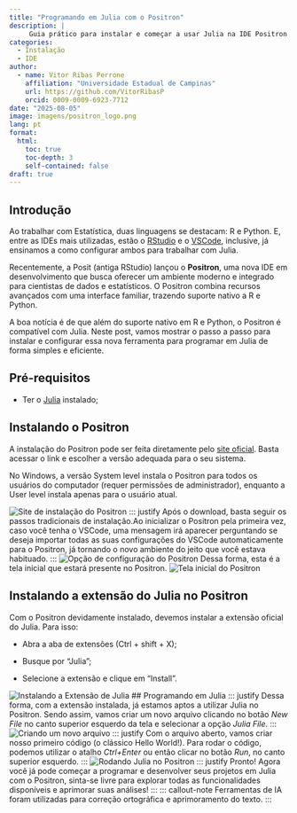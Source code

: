 ```yaml
---
title: "Programando em Julia com o Positron"
description: |
     Guia prático para instalar e começar a usar Julia na IDE Positron
categories:
  - Instalação
  - IDE
author:
  - name: Vitor Ribas Perrone
    affiliation: "Universidade Estadual de Campinas"
    url: https://github.com/VitorRibasP
    orcid: 0009-0009-6923-7712
date: "2025-08-05"
image: imagens/positron_logo.png
lang: pt
format:
  html:
    toc: true
    toc-depth: 3
    self-contained: false
draft: true
---
```


## Introdução
::: justify
Ao trabalhar com Estatística, duas linguagens se destacam: R e Python. E, entre as IDEs mais utilizadas, estão o [RStudio](https://ime.unicamp.br/julialang/Blog/julia_rstudio.html) e o [VSCode](https://ime.unicamp.br/julialang/Blog/vscode.html), inclusive, já ensinamos a como configurar ambos para trabalhar com Julia.

Recentemente, a Posit (antiga RStudio) lançou o **Positron**, uma nova IDE em desenvolvimento que busca oferecer um ambiente moderno e integrado para cientistas de dados e estatísticos. O Positron combina recursos avançados com uma interface familiar, trazendo suporte nativo a R e Python.

A boa notícia é de que além do suporte nativo em R e Python, o Positron é compatível com Julia. Neste post, vamos mostrar o passo a passo para instalar e configurar essa nova ferramenta para programar em Julia de forma simples e eficiente.
:::


## Pré-requisitos

-   Ter o [Julia](https://www.ime.unicamp.br/~juliacps/Blog/instalar_julia.html) instalado;

## Instalando o Positron
::: justify
A instalação do Positron pode ser feita diretamente pelo [site oficial](https://positron.posit.co/download.html). Basta acessar o link e escolher a versão adequada para o seu sistema.
:::
::: callout-note
No Windows, a versão System level instala o Positron para todos os usuários do computador (requer permissões de administrador), enquanto a User level instala apenas para o usuário atual.
:::

![Site de instalação do Positron](imagens/positron3.png)
::: justify
Após o download, basta seguir os passos tradicionais de instalação.Ao inicializar o Positron pela primeira vez, caso você tenha o VSCode, uma mensagem irá aparecer perguntando se deseja importar todas as suas configurações do VSCode automaticamente para o Positron, já tornando o novo ambiente do jeito que você estava habituado. 
:::
![Opção de configuração do Positron](imagens/positron1.png)
Dessa forma, esta é a tela inicial que estará presente no Positron.
![Tela inicial do Positron](imagens/positron5.png)

## Instalando a extensão do Julia no Positron
::: justify
Com o Positron devidamente instalado, devemos instalar a extensão oficial do Julia. Para isso:
:::
-   Abra a aba de extensões (Ctrl + shift + X);

-   Busque por "Julia";

-   Selecione a extensão e clique em "Install".

![Instalando a Extensão de Julia](imagens/positron2.png)
## Programando em Julia
::: justify
Dessa forma, com a extensão instalada, já estamos aptos a utilizar Julia no Positron. Sendo assim, vamos criar um novo arquivo clicando no botão *New File* no canto superior esquerdo da tela e selecionar a opção *Julia File*.
:::
![Criando um novo arquivo](imagens/positron6.png)
::: justify
Com o arquivo aberto, vamos criar nosso primeiro código (o clássico Hello World!). Para rodar o código, podemos utilizar o atalho *Ctrl+Enter* ou então clicar no botão *Run*, no canto superior esquerdo. 
:::
![Rodando Julia no Positron](imagens/positron4.png)
::: justify
Pronto! Agora você já pode começar a programar e desenvolver seus projetos em Julia com o Positron, sinta-se livre para explorar todas as funcionalidades disponíveis e aprimorar suas análises! 
:::
::: callout-note
Ferramentas de IA foram utilizadas para correção ortográfica e aprimoramento do texto.
:::
